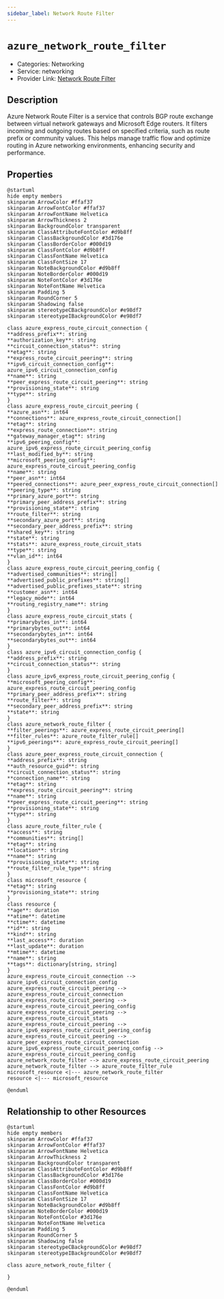 ```yaml
---
sidebar_label: Network Route Filter
---
```


# `azure_network_route_filter`

- Categories: Networking
- Service: networking
- Provider Link: [Network Route Filter](https://learn.microsoft.com/en-us/azure/route-server/route-filter-overview)

## Description

Azure Network Route Filter is a service that controls BGP route exchange between virtual network gateways and Microsoft Edge routers. It filters incoming and outgoing routes based on specified criteria, such as route prefix or community values. This helps manage traffic flow and optimize routing in Azure networking environments, enhancing security and performance.

## Properties

<ZoomPanPinch>

```kroki imgType="plantuml" imgAlt="Diagram of Network Route Filter data model"
@startuml
hide empty members
skinparam ArrowColor #ffaf37
skinparam ArrowFontColor #ffaf37
skinparam ArrowFontName Helvetica
skinparam ArrowThickness 2
skinparam BackgroundColor transparent
skinparam ClassAttributeFontColor #d9b8ff
skinparam ClassBackgroundColor #3d176e
skinparam ClassBorderColor #000d19
skinparam ClassFontColor #d9b8ff
skinparam ClassFontName Helvetica
skinparam ClassFontSize 17
skinparam NoteBackgroundColor #d9b8ff
skinparam NoteBorderColor #000d19
skinparam NoteFontColor #3d176e
skinparam NoteFontName Helvetica
skinparam Padding 5
skinparam RoundCorner 5
skinparam Shadowing false
skinparam stereotypeCBackgroundColor #e98df7
skinparam stereotypeIBackgroundColor #e98df7

class azure_express_route_circuit_connection {
**address_prefix**: string
**authorization_key**: string
**circuit_connection_status**: string
**etag**: string
**express_route_circuit_peering**: string
**ipv6_circuit_connection_config**: azure_ipv6_circuit_connection_config
**name**: string
**peer_express_route_circuit_peering**: string
**provisioning_state**: string
**type**: string
}
class azure_express_route_circuit_peering {
**azure_asn**: int64
**connections**: azure_express_route_circuit_connection[]
**etag**: string
**express_route_connection**: string
**gateway_manager_etag**: string
**ipv6_peering_config**: azure_ipv6_express_route_circuit_peering_config
**last_modified_by**: string
**microsoft_peering_config**: azure_express_route_circuit_peering_config
**name**: string
**peer_asn**: int64
**peered_connections**: azure_peer_express_route_circuit_connection[]
**peering_type**: string
**primary_azure_port**: string
**primary_peer_address_prefix**: string
**provisioning_state**: string
**route_filter**: string
**secondary_azure_port**: string
**secondary_peer_address_prefix**: string
**shared_key**: string
**state**: string
**stats**: azure_express_route_circuit_stats
**type**: string
**vlan_id**: int64
}
class azure_express_route_circuit_peering_config {
**advertised_communities**: string[]
**advertised_public_prefixes**: string[]
**advertised_public_prefixes_state**: string
**customer_asn**: int64
**legacy_mode**: int64
**routing_registry_name**: string
}
class azure_express_route_circuit_stats {
**primarybytes_in**: int64
**primarybytes_out**: int64
**secondarybytes_in**: int64
**secondarybytes_out**: int64
}
class azure_ipv6_circuit_connection_config {
**address_prefix**: string
**circuit_connection_status**: string
}
class azure_ipv6_express_route_circuit_peering_config {
**microsoft_peering_config**: azure_express_route_circuit_peering_config
**primary_peer_address_prefix**: string
**route_filter**: string
**secondary_peer_address_prefix**: string
**state**: string
}
class azure_network_route_filter {
**filter_peerings**: azure_express_route_circuit_peering[]
**filter_rules**: azure_route_filter_rule[]
**ipv6_peerings**: azure_express_route_circuit_peering[]
}
class azure_peer_express_route_circuit_connection {
**address_prefix**: string
**auth_resource_guid**: string
**circuit_connection_status**: string
**connection_name**: string
**etag**: string
**express_route_circuit_peering**: string
**name**: string
**peer_express_route_circuit_peering**: string
**provisioning_state**: string
**type**: string
}
class azure_route_filter_rule {
**access**: string
**communities**: string[]
**etag**: string
**location**: string
**name**: string
**provisioning_state**: string
**route_filter_rule_type**: string
}
class microsoft_resource {
**etag**: string
**provisioning_state**: string
}
class resource {
**age**: duration
**atime**: datetime
**ctime**: datetime
**id**: string
**kind**: string
**last_access**: duration
**last_update**: duration
**mtime**: datetime
**name**: string
**tags**: dictionary[string, string]
}
azure_express_route_circuit_connection --> azure_ipv6_circuit_connection_config
azure_express_route_circuit_peering --> azure_express_route_circuit_connection
azure_express_route_circuit_peering --> azure_express_route_circuit_peering_config
azure_express_route_circuit_peering --> azure_express_route_circuit_stats
azure_express_route_circuit_peering --> azure_ipv6_express_route_circuit_peering_config
azure_express_route_circuit_peering --> azure_peer_express_route_circuit_connection
azure_ipv6_express_route_circuit_peering_config --> azure_express_route_circuit_peering_config
azure_network_route_filter --> azure_express_route_circuit_peering
azure_network_route_filter --> azure_route_filter_rule
microsoft_resource <|--- azure_network_route_filter
resource <|--- microsoft_resource

@enduml
```

</ZoomPanPinch>

## Relationship to other Resources

<ZoomPanPinch>

```kroki imgType="plantuml" imgAlt="Diagram of Network Route Filter resource relationships"
@startuml
hide empty members
skinparam ArrowColor #ffaf37
skinparam ArrowFontColor #ffaf37
skinparam ArrowFontName Helvetica
skinparam ArrowThickness 2
skinparam BackgroundColor transparent
skinparam ClassAttributeFontColor #d9b8ff
skinparam ClassBackgroundColor #3d176e
skinparam ClassBorderColor #000d19
skinparam ClassFontColor #d9b8ff
skinparam ClassFontName Helvetica
skinparam ClassFontSize 17
skinparam NoteBackgroundColor #d9b8ff
skinparam NoteBorderColor #000d19
skinparam NoteFontColor #3d176e
skinparam NoteFontName Helvetica
skinparam Padding 5
skinparam RoundCorner 5
skinparam Shadowing false
skinparam stereotypeCBackgroundColor #e98df7
skinparam stereotypeIBackgroundColor #e98df7

class azure_network_route_filter {

}

@enduml
```

</ZoomPanPinch>
